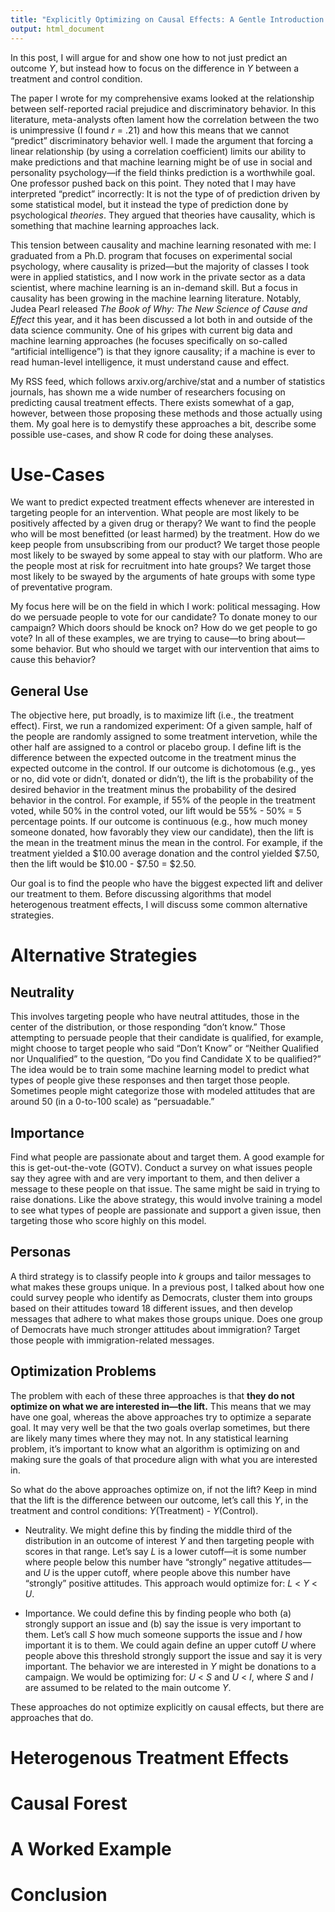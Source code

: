 ```yaml
---
title: "Explicitly Optimizing on Causal Effects: A Gentle Introduction to Heterogenous Treatment Effects for Political Messaging Practitioners"
output: html_document
---
```


In this post, I will argue for and show one how to not just predict an outcome *Y*, but instead how to focus on the difference in *Y* between a treatment and control condition.  

The paper I wrote for my comprehensive exams looked at the relationship between self-reported racial prejudice and discriminatory behavior. In this literature, meta-analysts often lament how the correlation between the two is unimpressive (I found *r* = .21) and how this means that we cannot "predict" discriminatory behavior well. I made the argument that forcing a linear relationship (by using a correlation coefficient) limits our ability to make predictions and that machine learning might be of use in social and personality psychology—if the field thinks prediction is a worthwhile goal. One professor pushed back on this point. They noted that I may have interpreted "predict" incorrectly: It is not the type of of prediction driven by some statistical model, but it instead the type of prediction done by psychological *theories*. They argued that theories have causality, which is something that machine learning approaches lack.  

This tension between causality and machine learning resonated with me: I graduated from a Ph.D. program that focuses on experimental social psychology, where causality is prized—but the majority of classes I took were in applied statistics, and I now work in the private sector as a data scientist, where machine learning is an in-demand skill. But a focus in causality has been growing in the machine learning literature. Notably, Judea Pearl released *The Book of Why: The New Science of Cause and Effect* this year, and it has been discussed a lot both in and outside of the data science community. One of his gripes with current big data and machine learning approaches (he focuses specifically on so-called "artificial intelligence") is that they ignore causality; if a machine is ever to read human-level intelligence, it must understand cause and effect.  

My RSS feed, which follows arxiv.org/archive/stat and a number of statistics journals, has shown me a wide number of researchers focusing on predicting causal treatment effects. There exists somewhat of a gap, however, between those proposing these methods and those actually using them. My goal here is to demystify these approaches a bit, describe some possible use-cases, and show R code for doing these analyses.  

# Use-Cases

We want to predict expected treatment effects whenever are interested in targeting people for an intervention. What people are most likely to be positively affected by a given drug or therapy? We want to find the people who will be most benefitted (or least harmed) by the treatment. How do we keep people from unsubscribing from our product? We target those people most likely to be swayed by some appeal to stay with our platform. Who are the people most at risk for recruitment into hate groups? We target those most likely to be swayed by the arguments of hate groups with some type of preventative program.  

My focus here will be on the field in which I work: political messaging. How do we persuade people to vote for our candidate? To donate money to our campaign? Which doors should be knock on? How do we get people to go vote? In all of these examples, we are trying to cause—to bring about—some behavior. But who should we target with our intervention that aims to cause this behavior?  

## General Use

The objective here, put broadly, is to maximize lift (i.e., the treatment effect). First, we run a randomized experiment: Of a given sample, half of the people are randomly assigned to some treatment intervetion, while the other half are assigned to a control or placebo group. I define lift is the difference between the expected outcome in the treatment minus the expected outcome in the control. If our outcome is dichotomous (e.g., yes or no, did vote or didn't, donated or didn't), the lift is the probability of the desired behavior in the treatment minus the probability of the desired behavior in the control. For example, if 55% of the people in the treatment voted, while 50% in the control voted, our lift would be 55% - 50% = 5 percentage points. If our outcome is continuous (e.g., how much money someone donated, how favorably they view our candidate), then the lift is the mean in the treatment minus the mean in the control. For example, if the treatment yielded a \$10.00 average donation and the control yielded \$7.50, then the lift would be \$10.00 - \$7.50 = \$2.50.  

Our goal is to find the people who have the biggest expected lift and deliver our treatment to them. Before discussing algorithms that model heterogenous treatment effects, I will discuss some common alternative strategies.  

# Alternative Strategies

## Neutrality

This involves targeting people who have neutral attitudes, those in the center of the distribution, or those responding "don't know." Those attempting to persuade people that their candidate is qualified, for example, might choose to target people who said "Don't Know" or "Neither Qualified nor Unqualified" to the question, "Do you find Candidate X to be qualified?" The idea would be to train some machine learning model to predict what types of people give these responses and then target those people. Sometimes people might categorize those with modeled attitudes that are around 50 (in a 0-to-100 scale) as "persuadable."  

## Importance

Find what people are passionate about and target them. A good example for this is get-out-the-vote (GOTV). Conduct a survey on what issues people say they agree with and are very important to them, and then deliver a message to these people on that issue. The same might be said in trying to raise donations. Like the above strategy, this would involve training a model to see what types of people are passionate and support a given issue, then targeting those who score highly on this model.  

## Personas

A third strategy is to classify people into *k* groups and tailor messages to what makes these groups unique. In a previous post, I talked about how one could survey people who identify as Democrats, cluster them into groups based on their attitudes toward 18 different issues, and then develop messages that adhere to what makes those groups unique. Does one group of Democrats have much stronger attitudes about immigration? Target those people with immigration-related messages.  

## Optimization Problems

The problem with each of these three approaches is that **they do not optimize on what we are interested in—the lift.** This means that we may have one goal, whereas the above approaches try to optimize a separate goal. It may very well be that the two goals overlap sometimes, but there are likely many times where they may not. In any statistical learning problem, it's important to know what an algorithm is optimizing on and making sure the goals of that procedure align with what you are interested in.  

So what do the above approaches optimize on, if not the lift? Keep in mind that the lift is the difference between our outcome, let's call this *Y*, in the treatment and control conditions: *Y*(Treatment) - *Y*(Control).  

- Neutrality. We might define this by finding the middle third of the distribution in an outcome of interest *Y* and then targeting people with scores in that range. Let's say *L* is a lower cutoff—it is some number where people below this number have "strongly" negative attitudes—and *U* is the upper cutoff, where people above this number have "strongly" positive attitudes. This approach would optimize for: *L* < *Y* < *U*.  

- Importance. We could define this by finding people who both (a) strongly support an issue and (b) say the issue is very important to them. Let's call *S* how much someone supports the issue and *I* how important it is to them. We could again define an upper cutoff *U* where people above this threshold strongly support the issue and say it is very important. The behavior we are interested in *Y* might be donations to a campaign. We would be optimizing for: *U* < *S* and *U* < *I*, where *S* and *I* are assumed to be related to the main outcome *Y*.  

These approaches do not optimize explicitly on causal effects, but there are approaches that do.  

# Heterogenous Treatment Effects



# Causal Forest

# A Worked Example

# Conclusion

